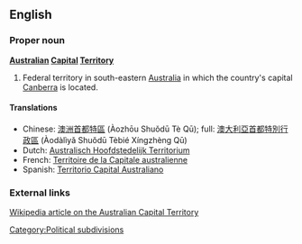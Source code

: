 ==English==

===Proper noun===
'''[[Australian]] [[Capital]] [[Territory]]'''

# Federal territory in south-eastern [[Australia]] in which the country's capital [[Canberra]] is located.

====Translations====
*Chinese: [[澳洲首都特區]] (Àozhōu Shuǒdū Tè Qū); full: [[澳大利亞首都特別行政區]] (Àodàlìyǎ Shuǒdū Tèbié Xíngzhèng Qū)
*Dutch: [[Australisch Hoofdstedelijk Territorium]]
*French: [[Territoire de la Capitale australienne]]
*Spanish: [[Territorio Capital Australiano]]

===External links===
[[w:Australian Capital Territory|Wikipedia article on the Australian Capital Territory]]

[[Category:Political subdivisions]]